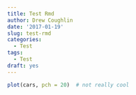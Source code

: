 ```yaml
---
title: Test Rmd
author: Drew Coughlin
date: '2017-01-19'
slug: test-rmd
categories:
  - Test
tags:
  - Test
draft: yes
---
```

```r
plot(cars, pch = 20)  # not really cool
```
